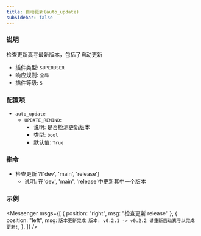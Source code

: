 ```yaml
---
title: 自动更新(auto_update)
subSidebar: false
---
```



### 说明

检查更新真寻最新版本，包括了自动更新

- 插件类型: `SUPERUSER`
- 响应规则: `全局`
- 插件等级: `5`

### 配置项

- `auto_update`
  - `UPDATE_REMIND`:
    - 说明: 是否检测更新版本
    - 类型: `bool`
    - 默认值: `True`

### 指令

- 检查更新 ?['dev', 'main', 'release']
  - 说明: 在'dev', 'main', 'release'中更新其中一个版本

### 示例

<Messenger
  msgs={[
    { position: "right", msg: "检查更新 release" },
    {
      position: "left",
      msg: `版本更新完成
版本: v0.2.1 -> v0.2.2
请重新启动真寻以完成更新!`,
    },
  ]}
/>
